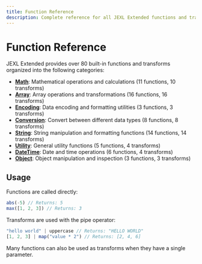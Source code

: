 ```yaml
---
title: Function Reference
description: Complete reference for all JEXL Extended functions and transforms
---
```


# Function Reference

JEXL Extended provides over 80 built-in functions and transforms organized into the following categories:

- [**Math**](./math): Mathematical operations and calculations (11 functions, 10 transforms)
- [**Array**](./array): Array operations and transformations (16 functions, 16 transforms)
- [**Encoding**](./encoding): Data encoding and formatting utilities (3 functions, 3 transforms)
- [**Conversion**](./conversion): Convert between different data types (8 functions, 8 transforms)
- [**String**](./string): String manipulation and formatting functions (14 functions, 14 transforms)
- [**Utility**](./utility): General utility functions (5 functions, 4 transforms)
- [**DateTime**](./datetime): Date and time operations (6 functions, 4 transforms)
- [**Object**](./object): Object manipulation and inspection (3 functions, 3 transforms)

## Usage

Functions are called directly:
```javascript
abs(-5) // Returns: 5
max([1, 2, 3]) // Returns: 3
```

Transforms are used with the pipe operator:
```javascript
"hello world" | uppercase // Returns: "HELLO WORLD"
[1, 2, 3] | map("value * 2") // Returns: [2, 4, 6]
```

Many functions can also be used as transforms when they have a single parameter.
